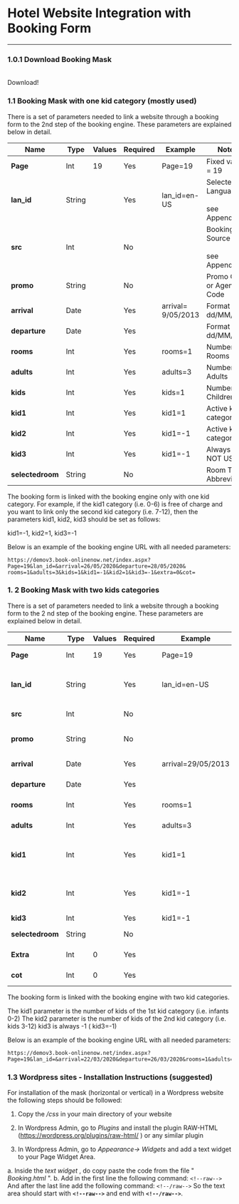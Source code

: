 
# Hotel Website Integration with Booking Form

---

### 1.0.1 Download Booking Mask

<br />
<Link href="../../static/files/BONBookingMask.zip" style={{ background: '#b6b653', color: '#FFF', padding: '10px 25px', display: 'inline-table' }}>
    Download!
</Link>

### 1.1 Booking Mask with one kid category (mostly used)

There is a set of parameters needed to link a website through a booking form to the
2nd step of the booking engine. These parameters are explained below in detail.

| **Name**         | **Type** | **Values** | **Required** | **Example**        | **Notes**                                  |
| ---------------- | -------- | ---------- | ------------ | ------------------ | ------------------------------------------ |
| **Page**         | Int      | 19         | Yes          | Page=19            | Fixed value = 19                           |
| **lan_id**       | String   |            | Yes          | lan_id=en-US       | Selected Language <br/><br/>see Appendix I |
| **src**          | Int      |            | No           |                    | Booking Source <br/><br/>see Appendix II   |
| **promo**        | String   |            | No           |                    | Promo Code or Agent Code                   |
| **arrival**      | Date     |            | Yes          | arrival= 9/05/2013 | Format <br/>dd/MM/yyyy                     |
| **departure**    | Date     |            | Yes          |                    | Format <br/>dd/MM/yyyy                     |
| **rooms**        | Int      |            | Yes          | rooms=1            | Number of Rooms                            |
| **adults**       | Int      |            | Yes          | adults=3           | Number of Adults                           |
| **kids**         | Int      |            | Yes          | kids=1             | Number of Children                         |
| **kid1**         | Int      |            | Yes          | kid1=1             | Active kid category                        |
| **kid2**         | Int      |            | Yes          | kid1=-1            | Active kid category                        |
| **kid3**         | Int      |            | Yes          | kid1=-1            | Always -1 – NOT USED                       |
| **selectedroom** | String   |            | No           |                    | Room Type Abbreviation                     |

The booking form is linked with the booking engine only with one kid category.
For example, if the kid1 category (i.e. 0-6) is free of charge and you want to link only
the second kid category (i.e. 7-12), then the parameters kid1, kid2, kid3 should be
set as follows:

kid1=-1, kid2=1, kid3=-1

Below is an example of the booking engine URL with all needed parameters:

```
https://demov3.book-onlinenow.net/index.aspx?Page=19&lan_id=&arrival=26/05/2020&departure=28/05/2020&
rooms=1&adults=3&kids=1&kid1=-1&kid2=1&kid3=-1&extra=0&cot=
```

### 1. 2 Booking Mask with two kids categories

There is a set of parameters needed to link a website through a booking form to the
2 nd step of the booking engine. These parameters are explained below in detail.

| **Name**         | **Type** | **Values** | **Required** | **Example**        | **Notes**                               |
|------------------|----------|------------|--------------|--------------------|-----------------------------------------|
| **Page**         | Int      | 19         | Yes          | Page=19            | Fixed value = 19                        |
| **lan_id**       | String   |            | Yes          | lan_id=en-US       | Selected Language   see Appendix 1      |
| **src**          | Int      |            | No           |                    | Booking Source                          |
| **promo**        | String   |            | No           |                    | Promo Code or Agent Code                |
| **arrival**      | Date     |            | Yes          | arrival=29/05/2013 | Format  dd/MM/yyyy                      |
| **departure**    | Date     |            | Yes          |                    | Format  dd/MM/yyyy                      |
| **rooms**        | Int      |            | Yes          | rooms=1            | Number of Rooms                         |
| **adults**       | Int      |            | Yes          | adults=3           | Number of Adults                        |
| **kid1**         | Int      |            | Yes          | kid1=1             | Number of kids of the 1st kid category  |
| **kid2**         | Int      |            | Yes          | kid1=-1            | Number of kids of the 2nd kid category  |
| **kid3**         | Int      |            | Yes          | kid1=-1            | Always -1                               |
| **selectedroom** | String   |            | No           |                    | Room Type Abbreviation                  |
| **Extra**        | Int      | 0          | Yes          |                    | Fixed value = 0                         |
| **cot**          | Int      | 0          | Yes          |                    | Fixed value = 0                         |

The booking form is linked with the booking engine with two kid categories.

The kid1 parameter is the number of kids of the 1st kid category (i.e. infants 0-2)
The kid2 parameter is the number of kids of the 2nd kid category (i.e. kids 3-12)
kid3 is always -1 ( kid3=-1)

Below is an example of the booking engine URL with all needed parameters:

```
https://demov3.book-onlinenow.net/index.aspx?Page=19&lan_id=&arrival=22/03/2020&departure=26/03/2020&rooms=1&adults=3&kid1=1&kid2=1&kid3=-1&extra=0&cot=0
```

### 1.3 Wordpress sites - Installation Instructions (suggested)

For installation of the mask (horizontal or vertical) in a Wordpress website the following steps should be followed:

1. Copy the _/css_ in your main directory of your website

2. In Wordpress Admin, go to _Plugins_ and install the plugin RAW-HTML
   (https://wordpress.org/plugins/raw-html/ ) or any similar plugin

3. In Wordpress Admin, go to _Appearance-> Widgets_ and add a text widget to your Page Widget Area.

a. Inside the _text widget_ , do copy paste the code from the file " _Booking.html_ ".
b. Add in the first line the following command:
`<!--raw-->`
And after the last line add the following command:
`<!--/raw-->`
So the text area should start with **`<!--raw-->`** and end with **`<!--/raw-->`**.
